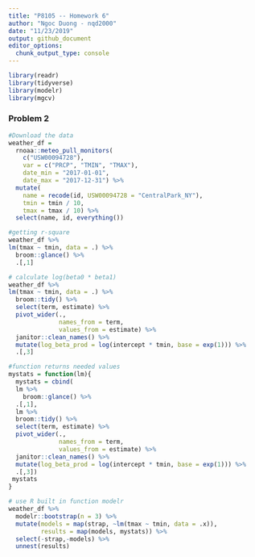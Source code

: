 ```yaml
---
title: "P8105 -- Homework 6"
author: "Ngoc Duong - nqd2000"
date: "11/23/2019"
output: github_document
editor_options: 
  chunk_output_type: console
---
```


```r
library(readr)
library(tidyverse)
library(modelr)
library(mgcv)
```



### Problem 2
```r
#Download the data 
weather_df = 
  rnoaa::meteo_pull_monitors(
    c("USW00094728"),
    var = c("PRCP", "TMIN", "TMAX"), 
    date_min = "2017-01-01",
    date_max = "2017-12-31") %>%
  mutate(
    name = recode(id, USW00094728 = "CentralPark_NY"),
    tmin = tmin / 10,
    tmax = tmax / 10) %>%
  select(name, id, everything())
```


```r
#getting r-square
weather_df %>% 
lm(tmax ~ tmin, data = .) %>% 
  broom::glance() %>% 
  .[,1]

# calculate log(beta0 * beta1)
weather_df %>% 
lm(tmax ~ tmin, data = .) %>% 
  broom::tidy() %>% 
  select(term, estimate) %>% 
  pivot_wider(.,
              names_from = term, 
              values_from = estimate) %>% 
  janitor::clean_names() %>% 
  mutate(log_beta_prod = log(intercept * tmin, base = exp(1))) %>% 
  .[,3]

```

```r
#function returns needed values 
mystats = function(lm){
  mystats = cbind(
  lm %>% 
    broom::glance() %>% 
  .[,1],
  lm %>% 
  broom::tidy() %>% 
  select(term, estimate) %>% 
  pivot_wider(.,
              names_from = term, 
              values_from = estimate) %>% 
  janitor::clean_names() %>% 
  mutate(log_beta_prod = log(intercept * tmin, base = exp(1))) %>% 
  .[,3])
 mystats
}
```

```r
# use R built in function modelr
weather_df %>% 
  modelr::bootstrap(n = 3) %>% 
  mutate(models = map(strap, ~lm(tmax ~ tmin, data = .x)),
         results = map(models, mystats)) %>% 
  select(-strap,-models) %>% 
  unnest(results)
```